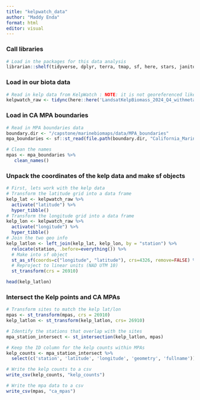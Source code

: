 ```yaml
---
title: "kelpwatch_data"
author: "Maddy Enda"
format: html
editor: visual
---
```


### Call libraries

```r
# Load in the packages for this data analysis
librarian::shelf(tidyverse, dplyr, terra, tmap, sf, here, stars, janitor, units, tidync)
```

### Load in our biota data

```r
# Read in kelp data from KelpWatch : NOTE: it is not georeferenced like a normal nc, and must be wrangled and reprojected
kelpwatch_raw <- tidync(here::here('LandsatKelpBiomass_2024_Q4_withmetadata.nc'))
```

### Load in CA MPA boundaries

```r
# Read in MPA boundaries data
boundary.dir <- "/capstone/marinebiomaps/data/MPA_boundaries"
mpa_boundaries <- sf::st_read(file.path(boundary.dir, "California_Marine_Protected_Areas_[ds582].shp"))

# Clean the names
mpas <- mpa_boundaries %>%
   clean_names()
```

### Unpack the coordinates of the kelp data and make sf objects

```r
# First, lets work with the kelp data
# Transform the latitude grid into a data frame
kelp_lat <- kelpwatch_raw %>%
  activate("latitude") %>%
  hyper_tibble()
# Transform the longitude grid into a data frame
kelp_lon <- kelpwatch_raw %>%
  activate("longitude") %>%
  hyper_tibble()
# Join the two geo info
kelp_latlon <- left_join(kelp_lat, kelp_lon, by = "station") %>%
  relocate(station, .before=everything()) %>% 
  # Make into sf object
  st_as_sf(coords=c("longitude", "latitude"), crs=4326, remove=FALSE) %>% 
  # Reproject to linear units (NAD UTM 10)
  st_transform(crs = 26910)
```

```r
head(kelp_latlon)
```
### Intersect the Kelp points and CA MPAs

```r
# Transform sites to match the kelp lat/lon
mpas <- st_transform(mpas, crs = 26910)
kelp_latlon <- st_transform(kelp_latlon, crs= 26910)

# Identify the stations that overlap with the sites
mpa_station_intersect <- st_intersection(kelp_latlon, mpas)
```

```r
# Keep the ID column for the kelp counts within MPAs
kelp_counts <- mpa_station_intersect %>%
  select(c('station', 'latitude', 'longitude', 'geometry', 'fullname'))
```

```r
# Write the kelp counts to a csv
write_csv(kelp_counts, "kelp_counts")

# Write the mpa data to a csv
write_csv(mpas, "ca_mpas")
```

